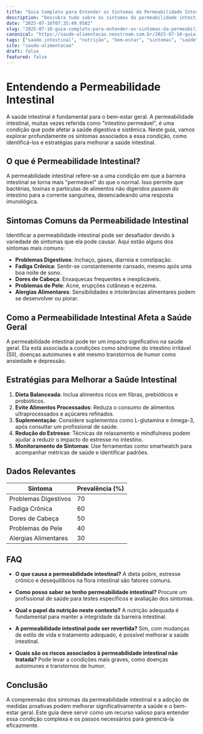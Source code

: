 ```yaml
---
title: "Guia Completo para Entender os Sintomas da Permeabilidade Intestinal"
description: "Descubra tudo sobre os sintomas da permeabilidade intestinal, como identificá-los e as melhores práticas para melhorar sua saúde intestinal."
date: "2025-07-10T07:35:49.958Z"
slug: "2025-07-10-guia-completo-para-entender-os-sintomas-da-permeabilidade-intestinal"
canonical: "https://saude-alimentacao.neostream.com.br/2025-07-10-guia-completo-para-entender-os-sintomas-da-permeabilidade-intestinal"
tags: ["saúde intestinal", "nutrição", "bem-estar", "sintomas", "saúde"]
site: "saude-alimentacao"
draft: false
featured: false
---
```


# Entendendo a Permeabilidade Intestinal

A saúde intestinal é fundamental para o bem-estar geral. A permeabilidade intestinal, muitas vezes referida como "intestino permeável", é uma condição que pode afetar a saúde digestiva e sistêmica. Neste guia, vamos explorar profundamente os sintomas associados a essa condição, como identificá-los e estratégias para melhorar a saúde intestinal.

## O que é Permeabilidade Intestinal?

A permeabilidade intestinal refere-se a uma condição em que a barreira intestinal se torna mais "permeável" do que o normal. Isso permite que bactérias, toxinas e partículas de alimentos não digeridos passem do intestino para a corrente sanguínea, desencadeando uma resposta imunológica.

## Sintomas Comuns da Permeabilidade Intestinal

Identificar a permeabilidade intestinal pode ser desafiador devido à variedade de sintomas que ela pode causar. Aqui estão alguns dos sintomas mais comuns:

- **Problemas Digestivos**: Inchaço, gases, diarreia e constipação.
- **Fadiga Crônica**: Sentir-se constantemente cansado, mesmo após uma boa noite de sono.
- **Dores de Cabeça**: Enxaquecas frequentes e inexplicáveis.
- **Problemas de Pele**: Acne, erupções cutâneas e eczema.
- **Alergias Alimentares**: Sensibilidades e intolerâncias alimentares podem se desenvolver ou piorar.

## Como a Permeabilidade Intestinal Afeta a Saúde Geral

A permeabilidade intestinal pode ter um impacto significativo na saúde geral. Ela está associada a condições como síndrome do intestino irritável (SII), doenças autoimunes e até mesmo transtornos de humor como ansiedade e depressão.

## Estratégias para Melhorar a Saúde Intestinal

1. **Dieta Balanceada**: Inclua alimentos ricos em fibras, prebióticos e probióticos.
2. **Evite Alimentos Processados**: Reduza o consumo de alimentos ultraprocessados e açúcares refinados.
3. **Suplementação**: Considere suplementos como L-glutamina e ômega-3, após consultar um profissional de saúde.
4. **Redução do Estresse**: Técnicas de relaxamento e mindfulness podem ajudar a reduzir o impacto do estresse no intestino.
5. **Monitoramento de Sintomas**: Use ferramentas como smartwatch para acompanhar métricas de saúde e identificar padrões.

## Dados Relevantes

| Sintoma | Prevalência (%) |
|---------|-----------------|
| Problemas Digestivos | 70 |
| Fadiga Crônica | 60 |
| Dores de Cabeça | 50 |
| Problemas de Pele | 40 |
| Alergias Alimentares | 30 |

## FAQ

- **O que causa a permeabilidade intestinal?**
  A dieta pobre, estresse crônico e desequilíbrios na flora intestinal são fatores comuns.

- **Como posso saber se tenho permeabilidade intestinal?**
  Procure um profissional de saúde para testes específicos e avaliação dos sintomas.

- **Qual o papel da nutrição neste contexto?**
  A nutrição adequada é fundamental para manter a integridade da barreira intestinal.

- **A permeabilidade intestinal pode ser revertida?**
  Sim, com mudanças de estilo de vida e tratamento adequado, é possível melhorar a saúde intestinal.

- **Quais são os riscos associados à permeabilidade intestinal não tratada?**
  Pode levar a condições mais graves, como doenças autoimunes e transtornos de humor.

## Conclusão

A compreensão dos sintomas da permeabilidade intestinal e a adoção de medidas proativas podem melhorar significativamente a saúde e o bem-estar geral. Este guia deve servir como um recurso valioso para entender essa condição complexa e os passos necessários para gerenciá-la eficazmente.